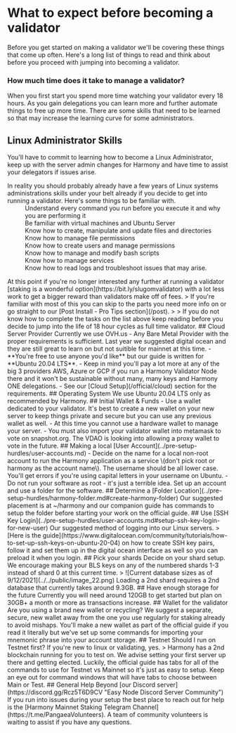 # What to expect before becoming a validator
Before you get started on making a validator we'll be covering these things that come up often. Here's a long list of things to read and think about before you proceed with jumping into becoming a validator.
### How much time does it take to manage a validator?
When you first start you spend more time watching your validator every 18 hours. As you gain delegations you can learn more and further automate things to free up more time. There are some skills that need to be learned so that may increase the learning curve for some administrators.
## Linux Administrator Skills
You'll have to commit to learning how to become a Linux Administrator, keep up with the server admin changes for Harmony and have time to assist your delegators if issues arise.
<dl>
    <dt>In reality you should probably already have a few years of Linux systems administrations skills under your belt already if you decide to get into running a validator. Here's some things to be familiar with.</dt>
    <dd>Understand every command you run before you execute it and why you are performing it</dd>
    <dd>Be familiar with virtual machines and Ubuntu Server</dd>
    <dd>Know how to create, manipulate and update files and directories</dd>
    <dd>Know how to manage file permissions</dd>
    <dd>Know how to create users and manage permissions</dd>
    <dd>Know how to manage and modify bash scripts</dd>
    <dd>Know how to manage services</dd>
    <dd>Know how to read logs and troubleshoot issues that may arise.</dd>
</dl>
At this point if you're no longer interested any further at running a validator [staking is a wonderful option](https://bit.ly/slugomvalidator) with a lot less work to get a bigger reward than validators make off of fees.
> If you're familiar with most of this you can skip to the parts you need more info on or go straight to our [Post Install - Pro Tips section](/post).
> 
> If you do not know how to complete the tasks on the list above keep reading before you decide to jump into the life of 18 hour cycles as full time validator.
## Cloud Server Provider
Currently we use OVH.us - Any Bare Metal Provider with the proper requirements is sufficient. Last year we suggested digital ocean and they are still great to learn on but not suitible for mainnet at this time.
- **You're free to use anyone you'd like** but our guide is written for **Ubuntu 20.04 LTS**.
- Keep in mind you'll pay a lot more at any of the big 3 providers AWS, Azure or GCP if you run a Harmony Validator Node there and it won't be sustainable without many, many keys and Harmony ONE delegations.
- See our [Cloud Setup](/official/cloud) section for the requirements.
## Operating System
We use Ubuntu 20.04 LTS only as recommended by Harmony. 
## Initial Wallet & Funds
    - Use a wallet dedicated to your validator. It's best to create a new wallet on your new server to keep things private and secure but you can use any previous wallet as well.
    - At this time you cannot use a hardware wallet to manage your server.
    - You must also import your validator wallet into metamask to vote on snapshot.org. The VDAO is looking into allowing a proxy wallet to vote in the future.
## Making a local [User Account](../pre-setup-hurdles/user-accounts.md)
    - Decide on the name for a local non-root account to run the Harmony application as a service \(don't pick root or harmony as the account name\). The username should be all lower case. You'll get errors if you're  using capital letters in your username on Ubuntu.
    - Do not run your software as root - it's just a terrible idea. Set up an account and use a folder for the software.
## Determine a [Folder Location](../pre-setup-hurdles/harmony-folder.md#create-harmony-folder)
Our suggested placement is at ~/harmony and our companion guide has commands to setup the folder before starting your work on the official guide.
## Use [SSH Key Login](../pre-setup-hurdles/user-accounts.md#setup-ssh-key-login-for-new-user)
Our suggested method of logging into our Linux servers. 
> [Here is the guide](https://www.digitalocean.com/community/tutorials/how-to-set-up-ssh-keys-on-ubuntu-20-04) on how to create SSH key pairs, follow it and set them up in the digital ocean interface as well so you can preload it when you login.
## Pick your shards
Decide on your shard setup. We encourage making your BLS keys on any of the numbered shards 1-3 instead of shard 0 at this current time.
> ![Current database sizes as of 9/12/2021](../../public/image_22.png)
Loading a 2nd shard requires a 2nd database that currently takes around 9.3GB.
## Have enough storage for the future
Currently you will need around 120GB to get started but plan on 30GB+ a month or more as transactions increase.
## Wallet for the validator
Are you using a brand new wallet or recycling? We suggest a separate, secure, new wallet away from the one you use regularly for staking already to avoid mishaps. You'll make a new wallet as part of the official guide if you read it literally but we've set up some commands for importing your mnemonic phrase into your account storage.
## Testnet
Should I run on Testnet first? If you're new to linux or validating, yes.
> Harmony has a 2nd blockchain running for you to test on. We advise setting  your first server up there and getting elected. Luckily, the official guide has tabs for all of the commands to use for Testnet vs Mainnet so it's just as easy to setup.
Keep an eye out for command windows that will have tabs to choose between Main or Test.
## General Help
Beyond [our Discord server](https://discord.gg/Rcz5T6D9CV "Easy Node Discord Server Community") If you run into issues during your setup the best place to reach out for help is the [Harmony Mainnet Staking Telegram Channel](https://t.me/PangaeaVolunteers). A team of community volunteers is waiting to assist if you have any questions.